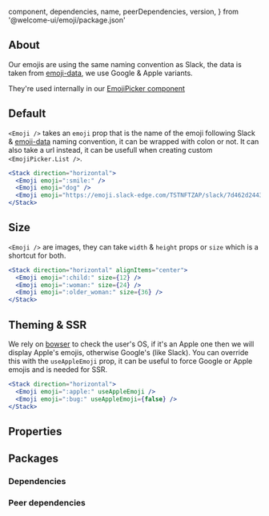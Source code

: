 
  component,
  dependencies,
  name,
  peerDependencies,
  version,
} from '@welcome-ui/emoji/package.json'

<Showcase
  version={version}
  name={name}
  component={component}
  description="Allows user to use emojis easily."
/>

## About

Our emojis are using the same naming convention as Slack, the data is taken from [emoji-data], we use Google & Apple variants.

They're used internally in our [EmojiPicker component](https://www.welcome-ui.com/components/emoji-picker)

## Default

`<Emoji />` takes an `emoji` prop that is the name of the emoji following Slack & [emoji-data] naming convention, it can be wrapped with colon or not. It can also take a url instead, it can be usefull when creating custom `<EmojiPicker.List />`.

```jsx
<Stack direction="horizontal">
  <Emoji emoji=":smile:" />
  <Emoji emoji="dog" />
  <Emoji emoji="https://emoji.slack-edge.com/TSTNFTZAP/slack/7d462d2443.png" />
</Stack>
```

## Size

`<Emoji />` are images, they can take `width` & `height` props or `size` which is a shortcut for both.

```jsx
<Stack direction="horizontal" alignItems="center">
  <Emoji emoji=":child:" size={12} />
  <Emoji emoji=":woman:" size={24} />
  <Emoji emoji=":older_woman:" size={36} />
</Stack>
```

## Theming & SSR

We rely on [bowser](https://www.npmjs.com/package/bowser/v/2.11.0) to check the user's OS, if it's an Apple one then we will display Apple's emojis, otherwise Google's (like Slack). You can override this with the `useAppleEmoji` prop, it can be useful to force Google or Apple emojis and is needed for SSR.

```jsx
<Stack direction="horizontal">
  <Emoji emoji=":apple:" useAppleEmoji />
  <Emoji emoji=":bug:" useAppleEmoji={false} />
</Stack>
```

## Properties

<Props propTypes={props.propTypes.Emoji} />

## Packages

### Dependencies

<Dependencies dependencies={dependencies} />

### Peer dependencies

<Dependencies dependencies={peerDependencies} />

<Pagination />

[emoji-data]: https://github.com/iamcal/emoji-data
